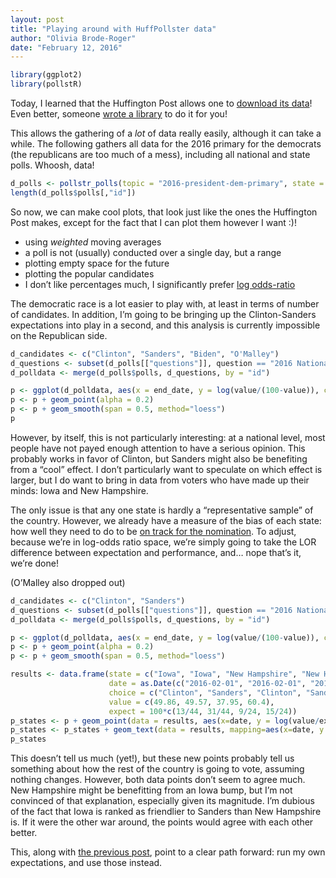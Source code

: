 ```yaml
---
layout: post
title: "Playing around with HuffPollster data"
author: "Olivia Brode-Roger"
date: "February 12, 2016"
---
```


```r
library(ggplot2)
library(pollstR)
```

Today, I learned that the Huffington Post allows one to [download its data](http://elections.huffingtonpost.com/pollster/api)!
Even better, someone [wrote a library](https://github.com/rOpenGov/pollstR) to do it for you! 

This allows the gathering of a *lot* of data really easily, although it can take a while.
The following gathers all data for the 2016 primary for the democrats (the republicans are too much of a mess), including all national and state polls.
Whoosh, data!
```r
d_polls <- pollstr_polls(topic = "2016-president-dem-primary", state = "US", max_pages=500)
length(d_polls$polls[,"id"])
```

So now, we can make cool plots, that look just like the ones the Huffington Post makes, except for the fact that I can plot them however I want :)!

- using *weighted* moving averages
- a poll is not (usually) conducted over a single day, but a range
- plotting empty space for the future
- plotting the popular candidates
- I don't like percentages much, I significantly prefer [log odds-ratio]({% post_url 2016-02-13-why-I-prefer-log-odds-ratio %})

The democratic race is a lot easier to play with, at least in terms of number of candidates.
In addition, I'm going to be bringing up the Clinton-Sanders expectations into play in a second, and this analysis is currently impossible on the Republican side.
```r
d_candidates <- c("Clinton", "Sanders", "Biden", "O'Malley")
d_questions <- subset(d_polls[["questions"]], question == "2016 National Democratic Primary" & choice %in% d_candidates & value > 0)
d_polldata <- merge(d_polls$polls, d_questions, by = "id")

p <- ggplot(d_polldata, aes(x = end_date, y = log(value/(100-value)), color = choice)) + xlim(as.Date(c("2015-01-01", "2016-11-05")))
p <- p + geom_point(alpha = 0.2)
p <- p + geom_smooth(span = 0.5, method="loess")
p
```

However, by itself, this is not particularly interesting: at a national level, most people have not payed enough attention to have a serious opinion.
This probably works in favor of Clinton, but Sanders might also be benefiting from a "cool" effect.
I don't particularly want to speculate on which effect is larger, but I do want to bring in data from voters who have made up their minds: Iowa and New Hampshire.

The only issue is that any one state is hardly a "representative sample" of the country.
However, we already have a measure of the bias of each state: how well they need to do to be [on track for the nomination]({% post_url 2016-02-10-expectations-v-actual %}).
To adjust, because we're in log-odds ratio space, we're simply going to take the LOR difference between expectation and performance, and... nope that's it, we're done!

(O'Malley also dropped out)
```r
d_candidates <- c("Clinton", "Sanders")
d_questions <- subset(d_polls[["questions"]], question == "2016 National Democratic Primary" & choice %in% d_candidates & value > 0)
d_polldata <- merge(d_polls$polls, d_questions, by = "id")

p <- ggplot(d_polldata, aes(x = end_date, y = log(value/(100-value)), color = choice)) + xlim(as.Date(c("2016-01-01", "2016-11-05"))) + ylim(c(-1,1))
p <- p + geom_point(alpha = 0.2)
p <- p + geom_smooth(span = 0.5, method="loess")
```

```r
results <- data.frame(state = c("Iowa", "Iowa", "New Hampshire", "New Hampshire"),
                      date = as.Date(c("2016-02-01", "2016-02-01", "2016-02-09", "2016-02-09")),
                      choice = c("Clinton", "Sanders", "Clinton", "Sanders"),
                      value = c(49.86, 49.57, 37.95, 60.4),
                      expect = 100*c(13/44, 31/44, 9/24, 15/24))
p_states <- p + geom_point(data = results, aes(x=date, y = log(value/expect), color = choice, label=state), shape=18, size=5, alpha=0.7)
p_states <- p_states + geom_text(data = results, mapping=aes(x=date, y = log(value/expect), color = choice, label=state), hjust=-0.2)
p_states
```

This doesn't tell us much (yet!), but these new points probably tell us something about how the rest of the country is going to vote, assuming nothing changes.
However, both data points don't seem to agree much.
New Hampshire might be benefitting from an Iowa bump, but I'm not convinced of that explanation, especially given its magnitude.
I'm dubious of the fact that Iowa is ranked as friendlier to Sanders than New Hampshire is.
If it were the other war around, the points would agree with each other better.

This, along with [the previous post]({% post_url 2016-02-10-expectations-v-actual %}), point to a clear path forward: run my own expectations, and use those instead.